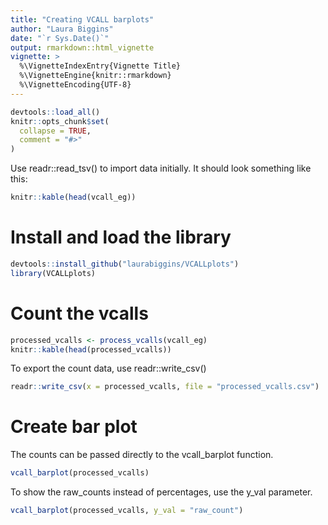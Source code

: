 ```yaml
---
title: "Creating VCALL barplots"
author: "Laura Biggins"
date: "`r Sys.Date()`"
output: rmarkdown::html_vignette
vignette: >
  %\VignetteIndexEntry{Vignette Title}
  %\VignetteEngine{knitr::rmarkdown}
  %\VignetteEncoding{UTF-8}
---
```


```r
devtools::load_all()
knitr::opts_chunk$set(
  collapse = TRUE,
  comment = "#>"
)
```

Use readr::read_tsv() to import data initially. It should look something like this:

```r
knitr::kable(head(vcall_eg))
```

# Install and load the library

```r
devtools::install_github("laurabiggins/VCALLplots")
library(VCALLplots)
```

# Count the vcalls

```r
processed_vcalls <- process_vcalls(vcall_eg)
knitr::kable(head(processed_vcalls))
```

To export the count data, use readr::write_csv()

```r
readr::write_csv(x = processed_vcalls, file = "processed_vcalls.csv")
```

# Create bar plot

The counts can be passed directly to the vcall_barplot function.

```r
vcall_barplot(processed_vcalls)
```

To show the raw_counts instead of percentages, use the y_val parameter.

```r
vcall_barplot(processed_vcalls, y_val = "raw_count")
```
